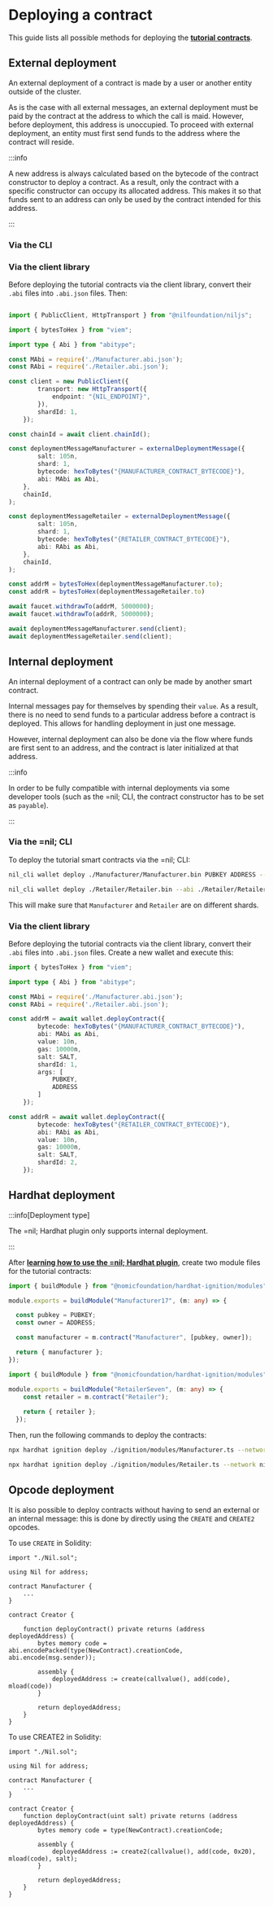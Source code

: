 
# Deploying a contract

This guide lists all possible methods for deploying the [**tutorial contracts**](./writing-a-contract). 

## External deployment

An external deployment of a contract is made by a user or another entity outside of the cluster. 

As is the case with all external messages, an external deployment must be paid by the contract at the address to which the call is maid. However, before deployment, this address is unoccupied. To proceed with external deployment, an entity must first send funds to the address where the contract will reside.

:::info

A new address is always calculated based on the bytecode of the contract constructor to deploy a contract. As a result, only the contract with a specific constructor can occupy its allocated address. This makes it so that funds sent to an address can only be used by the contract intended for this address.

:::

### Via the CLI



### Via the client library

Before deploying the tutorial contracts via the client library, convert their `.abi` files into `.abi.json` files. Then:

```typescript showLineNumbers

import { PublicClient, HttpTransport } from "@nilfoundation/niljs";

import { bytesToHex } from "viem";

import type { Abi } from "abitype";

const MAbi = require('./Manufacturer.abi.json');
const RAbi = require('./Retailer.abi.json');

const client = new PublicClient({
        transport: new HttpTransport({
            endpoint: "{NIL_ENDPOINT}",
        }),
        shardId: 1,
    });

const chainId = await client.chainId();

const deploymentMessageManufacturer = externalDeploymentMessage({
        salt: 105n,
        shard: 1,
        bytecode: hexToBytes("{MANUFACTURER_CONTRACT_BYTECODE}"),
        abi: MAbi as Abi,
    },
    chainId,
);

const deploymentMessageRetailer = externalDeploymentMessage({
        salt: 105n,
        shard: 1,
        bytecode: hexToBytes("{RETAILER_CONTRACT_BYTECODE}"),
        abi: RAbi as Abi,
    },
    chainId,
);

const addrM = bytesToHex(deploymentMessageManufacturer.to);
const addrR = bytesToHex(deploymentMessageRetailer.to)

await faucet.withdrawTo(addrM, 5000000);
await faucet.withdrawTo(addrR, 5000000);

await deploymentMessageManufacturer.send(client);
await deploymentMessageRetailer.send(client);
```

## Internal deployment

An internal deployment of a contract can only be made by another smart contract.

Internal messages pay for themselves by spending their `value`. As a result, there is no need to send funds to a particular address before a contract is deployed. This allows for handling deployment in just one message.

However, internal deployment can also be done via the flow where funds are first sent to an address, and the contract is later initialized at that address.

:::info

In order to be fully compatible with internal deployments via some developer tools (such as the =nil; CLI, the contract constructor has to be set as `payable`).

:::

### Via the =nil; CLI

To deploy the tutorial smart contracts via the =nil; CLI:

```bash
nil_cli wallet deploy ./Manufacturer/Manufacturer.bin PUBKEY ADDRESS --abi ./Manufacturer/Manufacturer.abi --amount 5000000 --shard-id 1
```

```bash
nil_cli wallet deploy ./Retailer/Retailer.bin --abi ./Retailer/Retailer.abi --amount 5000000 --shard-id 2
```

This will make sure that `Manufacturer` and `Retailer` are on different shards.

### Via the client library

Before deploying the tutorial contracts via the client library, convert their `.abi` files into `.abi.json` files. Create a new wallet and execute this:

```typescript showLineNumbers
import { bytesToHex } from "viem";

import type { Abi } from "abitype";

const MAbi = require('./Manufacturer.abi.json');
const RAbi = require('./Retailer.abi.json');

const addrM = await wallet.deployContract({
        bytecode: hexToBytes("{MANUFACTURER_CONTRACT_BYTECODE}"),
        abi: MAbi as Abi,
        value: 10n,
        gas: 10000n,
        salt: SALT,
        shardId: 1,
        args: [
            PUBKEY,
            ADDRESS
        ]
    });

const addrR = await wallet.deployContract({
        bytecode: hexToBytes("{RETAILER_CONTRACT_BYTECODE}"),
        abi: RAbi as Abi,
        value: 10n,
        gas: 10000n,
        salt: SALT,
        shardId: 2,
    });
```

## Hardhat deployment

:::info[Deployment type]

The =nil; Hardhat plugin only supports internal deployment.

:::

After [**learning how to use the =nil; Hardhat plugin**](../../tools/hardhat-plugin/usage), create two module files for the tutorial contracts: 

```typescript showLineNumbers
import { buildModule } from "@nomicfoundation/hardhat-ignition/modules";

module.exports = buildModule("Manufacturer17", (m: any) => {

  const pubkey = PUBKEY;
  const owner = ADDRESS;

  const manufacturer = m.contract("Manufacturer", [pubkey, owner]);

  return { manufacturer };
});
```

```typescript showLineNumbers
import { buildModule } from "@nomicfoundation/hardhat-ignition/modules";

module.exports = buildModule("RetailerSeven", (m: any) => {
    const retailer = m.contract("Retailer");
  
    return { retailer };
  });
```

Then, run the following commands to deploy the contracts:

```bash
npx hardhat ignition deploy ./ignition/modules/Manufacturer.ts --network nil_cluster
```

```bash
npx hardhat ignition deploy ./ignition/modules/Retailer.ts --network nil_cluster
```

## Opcode deployment

It is also possible to deploy contracts without having to send an external or an internal message: this is done by directly using the `CREATE` and `CREATE2` opcodes.

To use `CREATE` in Solidity:

```solidity showLineNumbers
import "./Nil.sol";

using Nil for address;

contract Manufacturer {
    ...
}

contract Creator {
    
    function deployContract() private returns (address deployedAddress) {
        bytes memory code = abi.encodePacked(type(NewContract).creationCode, abi.encode(msg.sender));

        assembly {
            deployedAddress := create(callvalue(), add(code), mload(code))
        }

        return deployedAddress;
    }
}
```

To use CREATE2 in Solidity:

```solidity showLineNumbers
import "./Nil.sol";

using Nil for address;

contract Manufacturer {
    ...
}

contract Creator {
    function deployContract(uint salt) private returns (address deployedAddress) {
        bytes memory code = type(NewContract).creationCode;

        assembly {
            deployedAddress := create2(callvalue(), add(code, 0x20), mload(code), salt);
        }

        return deployedAddress;
    }
}
```